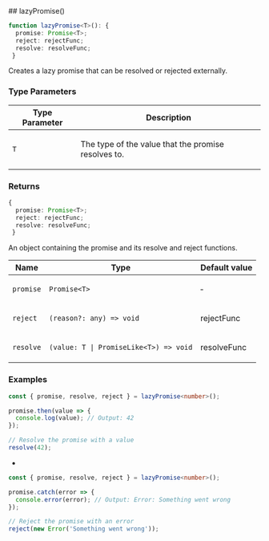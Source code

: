 
[//]: # (Do not edit directly)
[//]: # (Generated by the Cocokits TypeDoc custom theme on Fri Mar 14 2025)



<Meta title='Utils/Promise'/>
<MdxPage breadcrumb='Utils' title='Promise' tocItems={tocItems} hideThemeSwitcher={true}>
<div>
</div><div id="selection_lazypromise">
## lazyPromise()

```ts
function lazyPromise<T>(): {
  promise: Promise<T>;
  reject: rejectFunc;
  resolve: resolveFunc;
 }
```

Creates a lazy promise that can be resolved or rejected externally.

### Type Parameters

<table class="arg-type-table arg-type-table--full-width">
<thead>
<tr>
<th>Type Parameter</th>
<th>Description</th>
</tr>
</thead>
<tbody>
<tr>
<td>

`T`

</td>
<td>

The type of the value that the promise resolves to.

</td>
</tr>
</tbody>
</table>

### Returns

```ts
{
  promise: Promise<T>;
  reject: rejectFunc;
  resolve: resolveFunc;
 }
```

An object containing the promise and its resolve and reject functions.

<table class="arg-type-table arg-type-table--full-width">
<thead>
<tr>
<th>Name</th>
<th>Type</th>
<th>Default value</th>
</tr>
</thead>
<tbody>
<tr>
<td>

`promise`

</td>
<td>

`Promise<T>`

</td>
<td>

&hyphen;

</td>
</tr>
<tr>
<td>

`reject`

</td>
<td>

`(reason?: any) => void`

</td>
<td>

rejectFunc

</td>
</tr>
<tr>
<td>

`resolve`

</td>
<td>

`(value: T | PromiseLike<T>) => void`

</td>
<td>

resolveFunc

</td>
</tr>
</tbody>
</table>

### Examples

```typescript
const { promise, resolve, reject } = lazyPromise<number>();

promise.then(value => {
  console.log(value); // Output: 42
});

// Resolve the promise with a value
resolve(42);
```

 *

```typescript
const { promise, resolve, reject } = lazyPromise<number>();

promise.catch(error => {
  console.error(error); // Output: Error: Something went wrong
});

// Reject the promise with an error
reject(new Error('Something went wrong'));
```

</div>
</MdxPage>
